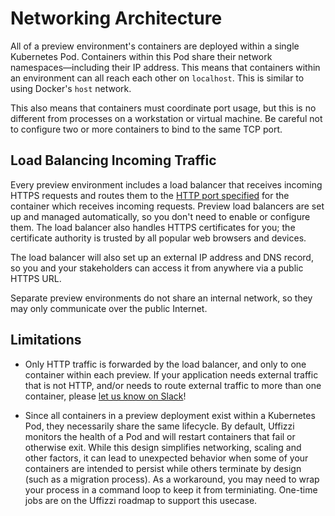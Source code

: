 # Networking Architecture

All of a preview environment's containers are deployed within a single Kubernetes Pod. Containers within this Pod share their network namespaces—including their IP address. This means that containers within an environment can all reach each other on `localhost`. This is similar to using Docker's `host` network.

This also means that containers must coordinate port usage, but this is no different from processes on a workstation or virtual machine. Be careful not to configure two or more containers to bind to the same TCP port.

## Load Balancing Incoming Traffic

Every preview environment includes a load balancer that receives incoming HTTPS requests and routes them to the [HTTP port specified](https://docs.uffizzi.com/references/compose-spec/#ingress-required) for the container which receives incoming requests. Preview load balancers are set up and managed automatically, so you don't need to enable or configure them. The load balancer also handles HTTPS certificates for you; the certificate authority is trusted by all popular web browsers and devices.

The load balancer will also set up an external IP address and DNS record, so you and your stakeholders can access it from anywhere via a public HTTPS URL.

Separate preview environments do not share an internal network, so they may only communicate over the public Internet.

## Limitations

- Only HTTP traffic is forwarded by the load balancer, and only to one container within each preview. If your application needs external traffic that is not HTTP, and/or needs to route external traffic to more than one container, please [let us know on Slack](https://join.slack.com/t/uffizzi/shared_invite/zt-ffr4o3x0-J~0yVT6qgFV~wmGm19Ux9A)!  

- Since all containers in a preview deployment exist within a Kubernetes Pod, they necessarily share the same lifecycle. By default, Uffizzi monitors the health of a Pod and will restart containers that fail or otherwise exit. While this design simplifies networking, scaling and other factors, it can lead to unexpected behavior when some of your containers are intended to persist while others terminate by design (such as a migration process). As a workaround, you may need to wrap your process in a command loop to keep it from terminiating. One-time jobs are on the Uffizzi roadmap to support this usecase.